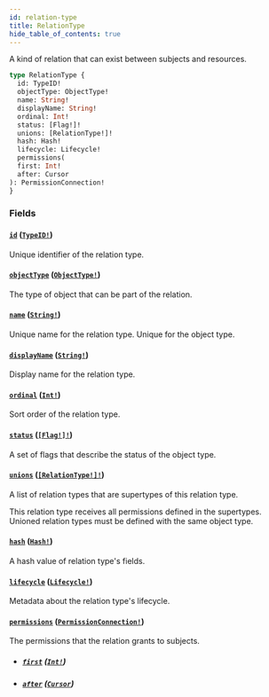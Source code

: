```yaml
---
id: relation-type
title: RelationType
hide_table_of_contents: true
---
```



A kind of relation that can exist between subjects and resources.

```graphql
type RelationType {
  id: TypeID!
  objectType: ObjectType!
  name: String!
  displayName: String!
  ordinal: Int!
  status: [Flag!]!
  unions: [RelationType!]!
  hash: Hash!
  lifecycle: Lifecycle!
  permissions(
  first: Int!
  after: Cursor
): PermissionConnection!
}
```


### Fields

#### [`id`](#) ([`TypeID!`](/docs/directory-api-reference/schema/common/scalars/type-id))

Unique identifier of the relation type.


#### [`objectType`](#) ([`ObjectType!`](/docs/directory-api-reference/schema/object-types/objects/object-type))

The type of object that can be part of the relation.


#### [`name`](#) ([`String!`](/docs/directory-api-reference/schema/common/scalars/string))

Unique name for the relation type. Unique for the object type.


#### [`displayName`](#) ([`String!`](/docs/directory-api-reference/schema/common/scalars/string))

Display name for the relation type.


#### [`ordinal`](#) ([`Int!`](/docs/directory-api-reference/schema/common/scalars/int))

Sort order of the relation type.


#### [`status`](#) ([`[Flag!]!`](/docs/directory-api-reference/schema/common/enums/flag))

A set of flags that describe the status of the object type.


#### [`unions`](#) ([`[RelationType!]!`](/docs/directory-api-reference/schema/relation-types/objects/relation-type))

A list of relation types that are supertypes of this relation type.

This relation type receives all permissions defined in the supertypes.
Unioned relation types must be defined with the same object type.


#### [`hash`](#) ([`Hash!`](/docs/directory-api-reference/schema/common/scalars/hash))

A hash value of relation type's fields.


#### [`lifecycle`](#) ([`Lifecycle!`](/docs/directory-api-reference/schema/common/objects/lifecycle))

Metadata about the relation type's lifecycle.


#### [`permissions`](#) ([`PermissionConnection!`](/docs/directory-api-reference/schema/permissions/objects/permission-connection))

The permissions that the relation grants to subjects.
- ##### [`first`](#) ([`Int!`](/docs/directory-api-reference/schema/common/scalars/int))




- ##### [`after`](#) ([`Cursor`](/docs/directory-api-reference/schema/common/scalars/cursor))






